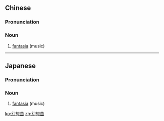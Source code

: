 ==Chinese==
{{zh-forms|type=21}}

===Pronunciation===
{{zh-pron
|m=huànxiǎngqū
|c=waan6 soeng2 kuk1
|mn=hoàn-sióng-khek
|cat=n
}}

===Noun===
{{zh-noun}}

# [[fantasia]] (music)

----

==Japanese==
{{wikipedia|lang=ja}}
{{ja-kanjitab|げん|そう|きょく|yomi=o}}

===Pronunciation===
{{ja-pron|げんそうきょく|y=o}}

===Noun===
{{ja-noun|げんそうきょく}}

# [[fantasia]] (music)

[[ko:幻想曲]]
[[zh:幻想曲]]